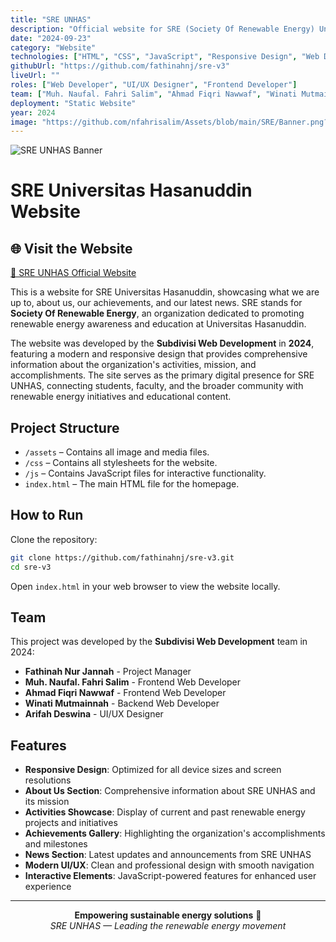 ```yaml
---
title: "SRE UNHAS"
description: "Official website for SRE (Society Of Renewable Energy) Universitas Hasanuddin, showcasing activities, achievements, about us, and latest news"
date: "2024-09-23"
category: "Website"
technologies: ["HTML", "CSS", "JavaScript", "Responsive Design", "Web Development"]
githubUrl: "https://github.com/fathinahnj/sre-v3"
liveUrl: ""
roles: ["Web Developer", "UI/UX Designer", "Frontend Developer"]
team: ["Muh. Naufal. Fahri Salim", "Ahmad Fiqri Nawwaf", "Winati Mutmainnah", "Arifah Deswina", "Fathinah Nur Jannah"]
deployment: "Static Website"
year: 2024
image: "https://github.com/nfahrisalim/Assets/blob/main/SRE/Banner.png?raw=true"
---
```


![SRE UNHAS Banner](https://raw.githubusercontent.com/nfahrisalim/Assets/main/SRE/Banner.png)

# SRE Universitas Hasanuddin Website

## 🌐 Visit the Website

[🔗 SRE UNHAS Official Website](#)

This is a website for SRE Universitas Hasanuddin, showcasing what we are up to, about us, our achievements, and our latest news. SRE stands for **Society Of Renewable Energy**, an organization dedicated to promoting renewable energy awareness and education at Universitas Hasanuddin.

The website was developed by the **Subdivisi Web Development** in **2024**, featuring a modern and responsive design that provides comprehensive information about the organization's activities, mission, and accomplishments. The site serves as the primary digital presence for SRE UNHAS, connecting students, faculty, and the broader community with renewable energy initiatives and educational content.

## Project Structure

- `/assets` – Contains all image and media files.
- `/css` – Contains all stylesheets for the website.
- `/js` – Contains JavaScript files for interactive functionality.
- `index.html` – The main HTML file for the homepage.

## How to Run

Clone the repository:

```bash
git clone https://github.com/fathinahnj/sre-v3.git 
cd sre-v3
```

Open `index.html` in your web browser to view the website locally.

## Team

This project was developed by the **Subdivisi Web Development** team in 2024:

- **Fathinah Nur Jannah** - Project Manager
- **Muh. Naufal. Fahri Salim** - Frontend Web Developer
- **Ahmad Fiqri Nawwaf** - Frontend Web Developer
- **Winati Mutmainnah** - Backend Web Developer
- **Arifah Deswina** - UI/UX Designer

## Features

- **Responsive Design**: Optimized for all device sizes and screen resolutions
- **About Us Section**: Comprehensive information about SRE UNHAS and its mission
- **Activities Showcase**: Display of current and past renewable energy projects and initiatives
- **Achievements Gallery**: Highlighting the organization's accomplishments and milestones
- **News Section**: Latest updates and announcements from SRE UNHAS
- **Modern UI/UX**: Clean and professional design with smooth navigation
- **Interactive Elements**: JavaScript-powered features for enhanced user experience

---

<div align="center">

**Empowering sustainable energy solutions** 🌱  
*SRE UNHAS — Leading the renewable energy movement*

</div>